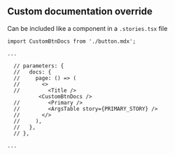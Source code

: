 ## Custom documentation override

Can be included like a component in a `.stories.tsx` file

```tsx
import CustomBtnDocs from './button.mdx';

...

  // parameters: {
  //   docs: {
  //     page: () => (
  //       <>
  //         <Title />
          <CustomBtnDocs />
  //         <Primary />
  //         <ArgsTable story={PRIMARY_STORY} />
  //       </>
  //     ),
  //   },
  // },

...
```
